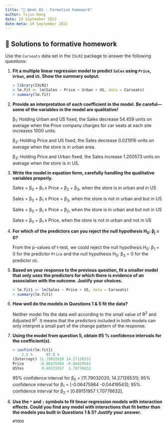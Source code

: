```yaml
---
title: "📝 Week 03 - Formative homework"
author: Yijun Wang
date: 19 September 2022
date-meta: 19 September 2022
---
```


##  🔑 Solutions to formative homework

Use the `Carseats` data set in the `ISLR2` package to answer the following questions:

1. **Fit a multiple linear regression model to predict `Sales` using `Price`, `Urban`, and `US`. Show the summary output.**

    ```r
    > library(ISLR2)
    > lm.fit <- lm(Sales ~ Price + Urban + US, data = Carseats)
    > summary(lm.fit)
    ``` 

2. **Provide an interpretation of each coefficient in the model. Be careful—some of the variables in the model are qualitative!**
   
   β<sub>1</sub>: Holding Urban and US fixed, the Sales decrease 54.459 units on average when the Price company charges for car seats at each site increases 1000 units.

   β<sub>2</sub>: Holding Price and US fixed, the Sales decrease 0.021916 units on average when the store is in urban area.

   β<sub>3</sub>: Holding Price and Urban fixed, the Sales increase 1.200573 units on average when the store is in US.

3. **Write the model in equation form, carefully handling the qualitative variables properly.**
   
   Sales = β<sub>0</sub> + β<sub>1</sub> x Price + β<sub>2</sub> + β<sub>3</sub>, when the store is in urban and in US

   Sales = β<sub>0</sub> + β<sub>1</sub> x Price + β<sub>3</sub>, when the store is not in urban and but in US

   Sales = β<sub>0</sub> + β<sub>1</sub> x Price + β<sub>2</sub>, when the store is in urban and but not in US

   Sales = β<sub>0</sub> + β<sub>1</sub> x Price, when the store is not in urban and not in US

4. **For which of the predictors can you reject the null hypothesis H<sub>0</sub>: β<sub>j</sub> = 0?**

   From the p-values of t-test, we could reject the null hypothesis H<sub>0</sub>: β<sub>1</sub> = 0 for the predictor `Price` and the null hypothesis H<sub>0</sub>: β<sub>3</sub> = 0 for the predictor `US`. 

5. **Based on your response to the previous question, fit a smaller model that only uses the predictors for which there is evidence of an association with the outcome. Justify your choices.**

    ```r
    > lm.fit1 <- lm(Sales ~ Price + US, data = Carseats)
    > summary(lm.fit1)
    ``` 

6. **How well do the models in Questions 1 & 5 fit the data?**

   Neither model fits the data well according to the small value of R<sup>2</sup> and Adjusted R<sup>2</sup>. It means that the predictors included in both models can only interpret a small part of the change pattern of the response. 

7. **Using the model from question 5, obtain 95 % confidence intervals for the coefficient(s).**
   
    ```r
    > confint(lm.fit1)
        2.5 %      97.5 %
    (Intercept) 11.79032020 14.27126531
    Price       -0.06475984 -0.04419543
    USYes        0.69151957  1.70776632
    ``` 

    95% confidence interval for β<sub>0</sub> = [11.79032020, 14.27126531]; 95% confidence interval for β<sub>1</sub> = [-0.06475984 -0.04419543]; 95% confidence interval for β<sub>2</sub> = [0.69151957  1.70776632].

8. **Use the `*` and `:` symbols to fit linear regression models with interaction effects. Could you find any model with interactions that fit better than the models you built in Questions 1 & 5? Justify your answer.**

    `#TODO`